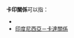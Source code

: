 {{NoteTA|G1=地名}}

'''卡印關係'''可以指：

* {{Link-en|印度－卡塔爾關係|India–Qatar relations}}
* [[印度尼西亞－卡達關係|印度尼西亞－卡達關係]]

{{disambig|cat=四字消歧義}}